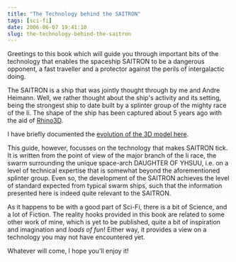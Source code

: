 ```yaml
---
title: "The Technology behind the SAITRON"
tags: [sci-fi]
date: 2006-06-07 19:41:10
slug: the-technology-behind-the-saitron
---
```


Greetings to this book which will guide you through important bits of the technology that enables the spaceship SAITRON to be a dangerous opponent, a fast traveller and a protector against the perils of intergalactic doing.

The SAITRON is a ship that was jointly thought through by me and Andre Heimann. Well, we rather thought about the ship's activity and its setting, being the strongest ship to date built by a splinter group of the mighty race of the Ii. The shape of the ship has been captured about 5 years ago with the aid of 
[Rhino3D](http://www.rhino3d.com/). 

I have briefly documented the [evolution of the 3D model here](/2006/06/07/saitron-in-visuals).

This guide, however, focusses on the technology that makes SAITRON tick. It is written from the point of view of the major branch of the Ii race, the swarm surrounding the unique space-arch DAUGHTER OF YHSUU, i.e. on a level of technical expertise that is somewhat beyond the aforementioned splinter group. Even so, the development of the SAITRON achieves the level of standard expected from typical swarm ships, such that the information presented here is indeed quite relevant to the SAITRON.

As it happens to be with a good part of Sci-Fi, there is a bit of Science, and a lot of Fiction. The reality hooks provided in this book are related to some other work of mine, which is yet to be published, quite a bit of inspiration and imagination and _loads of fun_! Either way, it provides a view on a technology you may not have encountered yet. 

Whatever will come, I hope you&#39;ll enjoy it! 